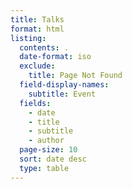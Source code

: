 ```yaml
---
title: Talks
format: html
listing:
  contents: .
  date-format: iso
  exclude:
    title: Page Not Found
  field-display-names:
    subtitle: Event
  fields:
    - date
    - title
    - subtitle
    - author
  page-size: 10
  sort: date desc
  type: table
---
```

